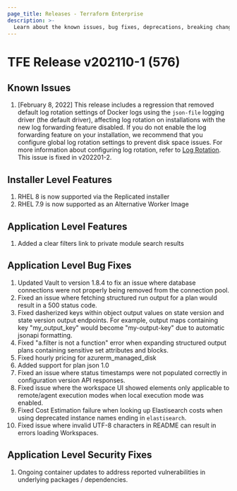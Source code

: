 ```yaml
---
page_title: Releases - Terraform Enterprise
description: >-
  Learn about the known issues, bug fixes, deprecations, breaking changes, features and security fixes for the v202110-1 (576) release.
---
```


# TFE Release v202110-1 (576)

## Known Issues

1. [February 8, 2022] This release includes a regression that removed default log rotation settings of Docker logs using the `json-file` logging driver (the default driver), affecting log rotation on installations with the new log forwarding feature disabled. If you do not enable the log forwarding feature on your installation, we recommend that you configure global log rotation settings to prevent disk space issues. For more information about configuring log rotation, refer to [Log Rotation](/terraform/enterprise/v202110-1/replicated/install/pre-install-checklist#log-rotation). This issue is fixed in v202201-2.

## Installer Level Features

1. RHEL 8 is now supported via the Replicated installer
1. RHEL 7.9 is now supported as an Alternative Worker Image

## Application Level Features

1. Added a clear filters link to private module search results

## Application Level Bug Fixes

1. Updated Vault to version 1.8.4 to fix an issue where database connections were not properly being removed from the connection pool.
1. Fixed an issue where fetching structured run output for a plan would result in a 500 status code.
1. Fixed dasherized keys within object output values on state version and state version output endpoints. For example, output maps containing key "my_output_key" would become "my-output-key" due to automatic jsonapi formatting.
1. Fixed "a.filter is not a function" error when expanding structured output plans containing sensitive set attributes and blocks.
1. Fixed hourly pricing for azurerm_managed_disk
1. Added support for plan json 1.0
1. Fixed an issue where status timestamps were not populated correctly in configuration version API responses.
1. Fixed issue where the workspace UI showed elements only applicable to remote/agent execution modes when local execution mode was enabled.
1. Fixed Cost Estimation failure when looking up Elastisearch costs when using deprecated instance names ending in `elastisearch`.
1. Fixed issue where invalid UTF-8 characters in README can result in errors loading Workspaces.

## Application Level Security Fixes

1. Ongoing container updates to address reported vulnerabilities in underlying packages / dependencies.
